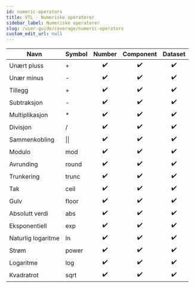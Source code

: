 ```yaml
---
id: numeric-operators
title: VTL - Numeriske operatorer
sidebar_label: Numeriske operatorer
slug: /user-guide/coverage/numeric-operators
custom_edit_url: null
---
```


| Navn               | Symbol       |       Number       |     Component      |      Dataset       |
| ------------------ | :----------- | :----------------: | :----------------: | :----------------: |
| Unært pluss        | +            | :heavy_check_mark: | :heavy_check_mark: | :heavy_check_mark: |
| Unær minus         | -            | :heavy_check_mark: | :heavy_check_mark: | :heavy_check_mark: |
| Tillegg            | +            | :heavy_check_mark: | :heavy_check_mark: | :heavy_check_mark: |
| Subtraksjon        | -            | :heavy_check_mark: | :heavy_check_mark: | :heavy_check_mark: |
| Multiplikasjon     | \*           | :heavy_check_mark: | :heavy_check_mark: | :heavy_check_mark: |
| Divisjon           | /            | :heavy_check_mark: | :heavy_check_mark: | :heavy_check_mark: |
| Sammenkobling      | &#124;&#124; | :heavy_check_mark: | :heavy_check_mark: | :heavy_check_mark: |
| Modulo             | mod          | :heavy_check_mark: | :heavy_check_mark: | :heavy_check_mark: |
| Avrunding          | round        | :heavy_check_mark: | :heavy_check_mark: | :heavy_check_mark: |
| Trunkering         | trunc        | :heavy_check_mark: | :heavy_check_mark: | :heavy_check_mark: |
| Tak                | ceil         | :heavy_check_mark: | :heavy_check_mark: | :heavy_check_mark: |
| Gulv               | floor        | :heavy_check_mark: | :heavy_check_mark: | :heavy_check_mark: |
| Absolutt verdi     | abs          | :heavy_check_mark: | :heavy_check_mark: | :heavy_check_mark: |
| Eksponentiell      | exp          | :heavy_check_mark: | :heavy_check_mark: | :heavy_check_mark: |
| Naturlig logaritme | ln           | :heavy_check_mark: | :heavy_check_mark: | :heavy_check_mark: |
| Strøm              | power        | :heavy_check_mark: | :heavy_check_mark: | :heavy_check_mark: |
| Logaritme          | log          | :heavy_check_mark: | :heavy_check_mark: | :heavy_check_mark: |
| Kvadratrot         | sqrt         | :heavy_check_mark: | :heavy_check_mark: | :heavy_check_mark: |
